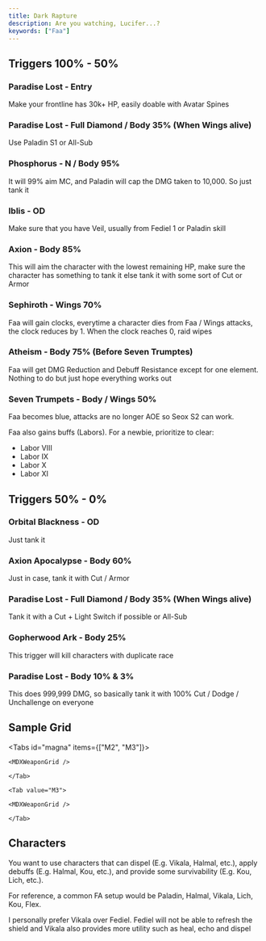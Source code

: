 ```yaml
---
title: Dark Rapture
description: Are you watching, Lucifer...?
keywords: ["Faa"]
---
```


## Triggers 100% - 50%

### Paradise Lost - Entry

Make your frontline has 30k+ HP, easily doable with Avatar Spines

### Paradise Lost - Full Diamond / Body 35% (When Wings alive)

Use Paladin S1 or All-Sub

### Phosphorus - N / Body 95%

It will 99% aim MC, and Paladin will cap the DMG taken to 10,000.
So just tank it

### Iblis - OD

Make sure that you have Veil, usually from Fediel 1 or Paladin skill

### Axion - Body 85%

This will aim the character with the lowest remaining HP,
make sure the character has something to tank it else tank it with some sort of Cut or Armor

### Sephiroth - Wings 70%

Faa will gain clocks, everytime a character dies from Faa / Wings attacks, the clock reduces by 1.
When the clock reaches 0, raid wipes

### Atheism - Body 75% (Before Seven Trumptes)

Faa will get DMG Reduction and Debuff Resistance except for one element.
Nothing to do but just hope everything works out

### Seven Trumpets - Body / Wings 50%

Faa becomes blue, attacks are no longer AOE so Seox S2 can work.

Faa also gains buffs (Labors). For a newbie, prioritize to clear:

- Labor VIII
- Labor IX
- Labor X
- Labor XI

## Triggers 50% - 0%

### Orbital Blackness - OD

Just tank it

### Axion Apocalypse - Body 60%

Just in case, tank it with Cut / Armor

### Paradise Lost - Full Diamond / Body 35% (When Wings alive)

Tank it with a Cut + Light Switch if possible or All-Sub

### Gopherwood Ark - Body 25%

This trigger will kill characters with duplicate race

### Paradise Lost - Body 10% & 3%

This does 999,999 DMG, so basically tank it with 100% Cut / Dodge / Unchallenge on everyone

## Sample Grid

<Tabs id="magna" items={["M2", "M3"]}>
	<Tab value="M2">

    <MDXWeaponGrid />

    </Tab>

    <Tab value="M3">

    <MDXWeaponGrid />

    </Tab>

</Tabs>

## Characters

You want to use characters that can dispel (E.g. Vikala, Halmal, etc.),
apply debuffs (E.g. Halmal, Kou, etc.),
and provide some survivability (E.g. Kou, Lich, etc.).

For reference, a common FA setup would be Paladin, Halmal, Vikala, Lich, Kou, Flex.

<MDXCallout title="Why Vikala over Fediel?">
	I personally prefer Vikala over Fediel. Fediel will not be able to refresh the
	shield and Vikala also provides more utility such as heal, echo and dispel
</MDXCallout>
